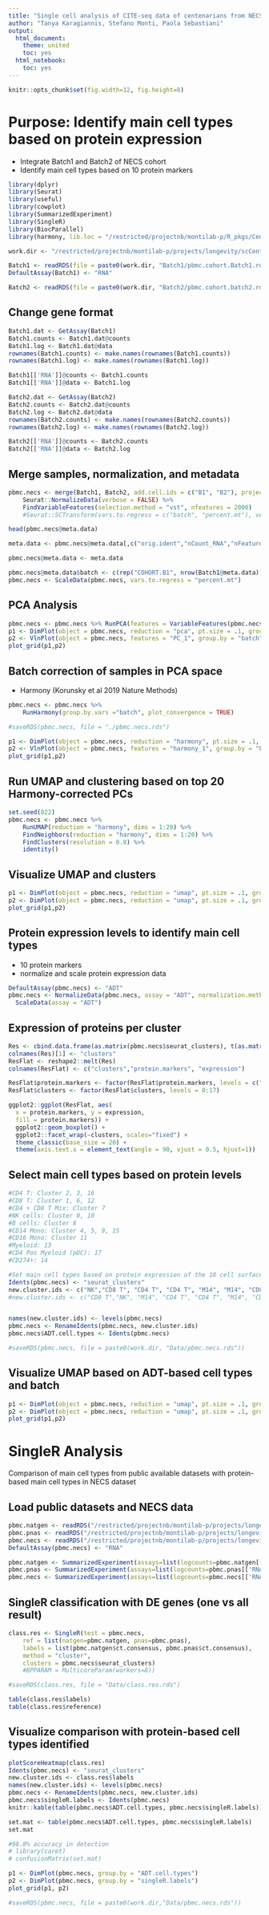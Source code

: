 ```yaml
---
title: "Single cell analysis of CITE-seq data of centenarians from NECS Study: Integrating batches and identifying main cell types"
author: "Tanya Karagiannis, Stefano Monti, Paola Sebastiani"
output:
  html_document:
    theme: united
    toc: yes
  html_notebook:
    toc: yes
---
```


```r
knitr::opts_chunk$set(fig.width=12, fig.height=8) 

```

# Purpose: Identify main cell types based on protein expression
- Integrate Batch1 and Batch2 of NECS cohort
- Identify main cell types based on 10 protein markers

```r
library(dplyr)
library(Seurat)
library(useful)
library(cowplot)
library(SummarizedExperiment)
library(SingleR)
library(BiocParallel)
library(harmony, lib.loc = "/restricted/projectnb/montilab-p/R_pkgs/CentOS7/R_4.0.0/")

work.dir <- "/restricted/projectnb/montilab-p/projects/longevity/scCentenarians/scCentenarians/NECS_Analysis/"

Batch1 <- readRDS(file = paste0(work.dir, "Batch1/pbmc.cohort.Batch1.rds"))
DefaultAssay(Batch1) <- "RNA"

Batch2 <- readRDS(file = paste0(work.dir, "Batch2/pbmc.cohort.batch2.rds"))

```

## Change gene format
```r
Batch1.dat <- GetAssay(Batch1)
Batch1.counts <- Batch1.dat@counts
Batch1.log <- Batch1.dat@data
rownames(Batch1.counts) <- make.names(rownames(Batch1.counts))
rownames(Batch1.log) <- make.names(rownames(Batch1.log))

Batch1[['RNA']]@counts <- Batch1.counts
Batch1[['RNA']]@data <- Batch1.log

Batch2.dat <- GetAssay(Batch2)
Batch2.counts <- Batch2.dat@counts
Batch2.log <- Batch2.dat@data
rownames(Batch2.counts) <- make.names(rownames(Batch2.counts))
rownames(Batch2.log) <- make.names(rownames(Batch2.log))

Batch2[['RNA']]@counts <- Batch2.counts
Batch2[['RNA']]@data <- Batch2.log


```

## Merge samples, normalization, and metadata
```r
pbmc.necs <- merge(Batch1, Batch2, add.cell.ids = c("B1", "B2"), project = "GMcohort.combine") %>%
    Seurat::NormalizeData(verbose = FALSE) %>%
    FindVariableFeatures(selection.method = "vst", nfeatures = 2000) 
    #Seurat::SCTransform(vars.to.regress = c("batch", "percent.mt"), verbose = FALSE)

head(pbmc.necs@meta.data)

meta.data <- pbmc.necs@meta.data[,c("orig.ident","nCount_RNA","nFeature_RNA","nCount_ADT","nFeature_ADT","sample.ID","age.group","age","sex","percent.mt","batch", "ct.consensus")]

pbmc.necs@meta.data <- meta.data

pbmc.necs@meta.data$batch <- c(rep("COHORT.B1", nrow(Batch1@meta.data)), rep("COHORT.B2", nrow(Batch2@meta.data)))
pbmc.necs <- ScaleData(pbmc.necs, vars.to.regress = "percent.mt")
```

## PCA Analysis
```r
pbmc.necs <- pbmc.necs %>% RunPCA(features = VariableFeatures(pbmc.necs), npcs = 50, verbose = FALSE)
p1 <- DimPlot(object = pbmc.necs, reduction = "pca", pt.size = .1, group.by = "batch")
p2 <- VlnPlot(object = pbmc.necs, features = "PC_1", group.by = "batch", pt.size = .1)
plot_grid(p1,p2)

```

## Batch correction of samples in PCA space 
- Harmony (Korunsky et al 2019 Nature Methods)
```r
pbmc.necs <- pbmc.necs %>% 
    RunHarmony(group.by.vars ="batch", plot_convergence = TRUE)

#saveRDS(pbmc.necs, file = "./pbmc.necs.rds")

p1 <- DimPlot(object = pbmc.necs, reduction = "harmony", pt.size = .1, group.by = "batch")
p2 <- VlnPlot(object = pbmc.necs, features = "harmony_1", group.by = "batch", pt.size = .1)
plot_grid(p1,p2)

```

## Run UMAP and clustering based on top 20 Harmony-corrected PCs
```r
set.seed(822)
pbmc.necs <- pbmc.necs %>% 
    RunUMAP(reduction = "harmony", dims = 1:20) %>%
    FindNeighbors(reduction = "harmony", dims = 1:20) %>% 
    FindClusters(resolution = 0.8) %>% 
    identity()
```

## Visualize UMAP and clusters
```r
p1 <- DimPlot(object = pbmc.necs, reduction = "umap", pt.size = .1, group.by = "seurat_clusters", label = TRUE)
p2 <- DimPlot(object = pbmc.necs, reduction = "umap", pt.size = .1, group.by = "batch")
plot_grid(p1,p2)
```

## Protein expression levels to identify main cell types
- 10 protein markers
- normalize and scale protein expression data
```r
DefaultAssay(pbmc.necs) <- "ADT"
pbmc.necs <- NormalizeData(pbmc.necs, assay = "ADT", normalization.method = "CLR") %>%
  ScaleData(assay = "ADT")
```

## Expression of proteins per cluster
```r
Res <- cbind.data.frame(as.matrix(pbmc.necs$seurat_clusters), t(as.matrix(pbmc.necs[['ADT']]@data)))
colnames(Res)[1] <- "clusters"
ResFlat <- reshape2::melt(Res)
colnames(ResFlat) <- c("clusters","protein.markers", "expression")

ResFlat$protein.markers <- factor(ResFlat$protein.markers, levels = c("CD3D","CD4","CD8A","NCAM1","CD19","CD33","CD14","FCGR3A", "CD274","PDCD1"))
ResFlat$clusters <- factor(ResFlat$clusters, levels = 0:17)

ggplot2::ggplot(ResFlat, aes(
  x = protein.markers, y = expression,
  fill = protein.markers)) +
  ggplot2::geom_boxplot() +
  ggplot2::facet_wrap(~clusters, scales="fixed") +
  theme_classic(base_size = 20) +
  theme(axis.text.x = element_text(angle = 90, vjust = 0.5, hjust=1))
```

## Select main cell types based on protein levels
```r
#CD4 T: Cluster 2, 3, 16
#CD8 T: Cluster 1, 6, 12 
#CD4 + CD8 T Mix: Cluster 7
#NK cells: Cluster 0, 10
#B cells: Cluster 8
#CD14 Mono: Cluster 4, 5, 9, 15
#CD16 Mono: Cluster 11
#Myeloid: 13
#CD4 Pos Myeloid (pDC): 17
#CD274+: 14

#Set main cell types based on protein expression of the 10 cell surface markers for each cluster
Idents(pbmc.necs) <- "seurat_clusters"
new.cluster.ids <- c("NK","CD8 T", "CD4 T", "CD4 T", "M14", "M14", "CD8 T", "CD4 + CD8 T", "B", "M14","NK","M16","CD8 T","Myeloid", "CD274+","M14", "CD4 T","CD4+ Myeloid")
#new.cluster.ids <- c("CD8 T","NK", "M14", "CD4 T", "CD4 T", "M14", "CD4 T", "CD8 T", "CD4 T Cytotoxic", "B","M14","NK","M16","T gamma delta", "CD4 T","Myeloid", "Myeloid","M14","CD4 T","CD4 pos")


names(new.cluster.ids) <- levels(pbmc.necs)
pbmc.necs <- RenameIdents(pbmc.necs, new.cluster.ids)
pbmc.necs$ADT.cell.types <- Idents(pbmc.necs)

#saveRDS(pbmc.necs, file = paste0(work.dir, "Data/pbmc.necs.rds"))
```

## Visualize UMAP based on ADT-based cell types and batch
```r
p1 <- DimPlot(object = pbmc.necs, reduction = "umap", pt.size = .1, group.by = "ADT.cell.types", label = TRUE)
p2 <- DimPlot(object = pbmc.necs, reduction = "umap", pt.size = .1, group.by = "batch")
plot_grid(p1,p2)
```



# SingleR Analysis 
Comparison of main cell types from public available datasets with protein-based main cell types in NECS dataset

## Load public datasets and NECS data
```r
pbmc.natgen <- readRDS("/restricted/projectnb/montilab-p/projects/longevity/scCentenarians/scCentenarians/PublicData_Reanalysis/natgen2018/data/natgen2018.rds")
pbmc.pnas <- readRDS("/restricted/projectnb/montilab-p/projects/longevity/scCentenarians/scCentenarians/PublicData_Reanalysis/pnas2019/data/pnas2019.rds")
pbmc.necs <- readRDS("/restricted/projectnb/montilab-p/projects/longevity/scCentenarian/NECS_Analysis/Data/pbmc.necs.updated.rds")
DefaultAssay(pbmc.necs) <- "RNA"

pbmc.natgen <- SummarizedExperiment(assays=list(logcounts=pbmc.natgen[['RNA']]@data), colData=pbmc.natgen@meta.data)
pbmc.pnas <- SummarizedExperiment(assays=list(logcounts=pbmc.pnas[['RNA']]@data), colData=pbmc.pnas@meta.data)
pbmc.necs <- SummarizedExperiment(assays=list(logcounts=pbmc.necs[['RNA']]@data), colData=pbmc.necs@meta.data)

```

## SingleR classification with DE genes (one vs all result)
```r
class.res <- SingleR(test = pbmc.necs,
    ref = list(natgen=pbmc.natgen, pnas=pbmc.pnas), 
    labels = list(pbmc.natgen$ct.consensus, pbmc.pnas$ct.consensus),
    method = "cluster",
    clusters = pbmc.necs$seurat_clusters)
    #BPPARAM = MulticoreParam(workers=8))

#saveRDS(class.res, file = "Data/class.res.rds")

table(class.res$labels)
table(class.res$reference)  

```

## Visualize comparison with protein-based cell types identified
```r
plotScoreHeatmap(class.res)
Idents(pbmc.necs) <- "seurat_clusters"
new.cluster.ids <- class.res$labels
names(new.cluster.ids) <- levels(pbmc.necs)
pbmc.necs <- RenameIdents(pbmc.necs, new.cluster.ids)
pbmc.necs$singleR.labels <- Idents(pbmc.necs)
knitr::kable(table(pbmc.necs$ADT.cell.types, pbmc.necs$singleR.labels))

set.mat <- table(pbmc.necs$ADT.cell.types, pbmc.necs$singleR.labels)
set.mat

#98.8% accuracy in detection
# library(caret) 
# confusionMatrix(set.mat)

p1 <- DimPlot(pbmc.necs, group.by = "ADT.cell.types")
p2 <- DimPlot(pbmc.necs, group.by = "singleR.labels")
plot_grid(p1, p2)

#saveRDS(pbmc.necs, file = paste0(work.dir,"Data/pbmc.necs.rds"))
```









